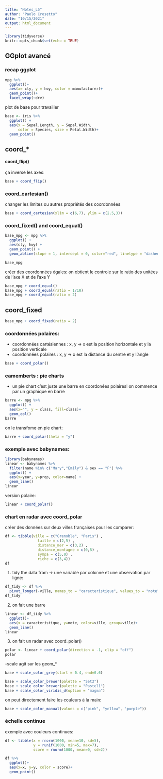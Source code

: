 ```yaml
---
title: "Notes_L5"
author: "Paolo Crosetto"
date: "10/15/2021"
output: html_document
---
```


```r
library(tidyverse)
knitr::opts_chunk$set(echo = TRUE)
```

## GGplot avancé


### recap ggplot
```r
mpg %>% 
  ggplot()+
  aes(x= cty, y = hwy, color = manufacturer)+
  geom_point()+
  facet_wrap(~drv)
```


plot de base pour travailler

```r
base <- iris %>% 
  ggplot() +
  aes(x = Sepal.Length, y = Sepal.Width,
      color = Species, size = Petal.Width)+
  geom_point()
```

## coord_*
#### coord_flip()

ça inverse les axes:
```r
base + coord_flip()
```
### coord_cartesian()
changer les limites ou autres propriétés des coordonnées
```r
base + coord_cartesian(xlim = c(6,7), ylim = c(2.5,3))
```

### coord_fixed() and coord_equal()
```r
base_mpg <- mpg %>% 
  ggplot() +
  aes(cty, hwy) +
  geom_point() +
  geom_abline(slope = 1, intercept = 0, color="red", linetype = "dashed")

base_mpg
```
créer des coordonnées égales: on obtient le controle sur le ratio des unitées de l'axe X et de l'axe Y
```r
base_mpg + coord_equal()
base_mpg + coord_equal(ratio = 1/10)
base_mpg + coord_equal(ratio = 2)
```

## coord_fixed
```r
base_mpg + coord_fixed(ratio = 2)
```

### coordonnées polaires:

- coordonnées cartésiennes : x, y -> x est la position horizontale et y la position verticale 
- coordonnées polaires : x, y -> x est la distance du centre et y l'angle

```r
base + coord_polar()
```

### camemberts : pie charts

- un pie chart c'est juste une barre en coordonées polaires!
on commence par un graphique en barre
```r
barre <- mpg %>% 
  ggplot() +
  aes(x="", y = class, fill=class)+
  geom_col()
barre
```
on le transfome en pie chart:
```r
barre + coord_polar(theta = "y")
```

### exemple avec babynames:
```r
library(babynames)
linear <- babynames %>% 
  filter(name %in% c("Mary","Emily") & sex == "F") %>% 
  ggplot() +
  aes(x=year, y=prop, color=name) +
  geom_line()
linear
```
version polaire:
```r
linear + coord_polar()
```
### chart en radar avec coord_polar

créer des données sur deux villes françaises pour les comparer:
```r
df <- tibble(ville = c("Grenoble", "Paris") ,
               taille = c(2,5) ,
               distance_mer = c(3,2) ,
               distance_montagne = c(0,5) ,
               sympa = c(5,0) ,
               riche = c(3,4))
df
```

1. tidy the data fram -> une variable par colonne et une observation par ligne:
```r
df_tidy <- df %>% 
  pivot_longer(-ville, names_to = "caracteristique", values_to = "note")
df_tidy
```
2. on fait une barre

```r
linear <- df_tidy %>% 
  ggplot()+
  aes(x = caracteristique, y=note, color=ville, group=ville)+
  geom_line()
linear
```

3. on fait un radar avec coord_polar()
```r
polar <- linear + coord_polar(direction = -1, clip = "off")
polar
```





-scale agit sur les geom_*
```r
base + scale_color_grey(start = 0.4, end=0.6)
```

```r
base + scale_color_brewer(palette = "Set3")
base + scale_color_brewer(palette = "Pastel1")
base + scale_color_viridis_d(option = "magma")
```

on peut directement faire les couleurs à la main:
```r
base + scale_color_manual(values = c("pink", "yellow", "purple"))
```

### échelle continue 

exemple avec couleurs continues:
```r
df <- tibble(x = rnorm(1000, mean=10, sd=5),
             y = runif(1000, min=5, max=7),
             score = rnorm(1000, mean=0, sd=2))

df %>% 
  ggplot()+
  aes(x=x, y=y, color = score)+
  geom_point()
```


